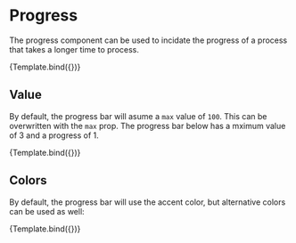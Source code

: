 

<Meta
  title="Components/Progress"
  component={Progress}
/>


# Progress
The progress component can be used to incidate the progress of a process that takes a longer time to process.

<Canvas>
  <Story
    name="Basic progress"
    args={{
      value: 35
    }}
  >
    {Template.bind({})}
  </Story>
</Canvas>

## Value
By default, the progress bar will asume a `max` value of `100`. This can be overwritten with the `max` prop. The progress bar below has a mximum value of 3 and a progress of 1.

<Canvas>
  <Story
    name="Custom maximum"
    args={{
      value: 1,
      max: 3
    }}
  >
    {Template.bind({})}
  </Story>
</Canvas>

## Colors
By default, the progress bar will use the accent color, but alternative colors can be used as well:

<Canvas>
  <Story
    name="Colored progress"
    args={{
      value: 35,
      color: 'lime'
    }}
  >
    {Template.bind({})}
  </Story>
</Canvas>
